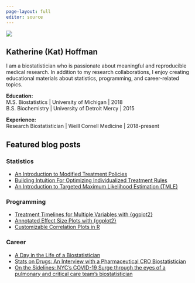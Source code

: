 ```yaml
---
page-layout: full
editor: source
---
```


::: grid
::: {.g-col-12 .g-col-md-4}
![](img/profile-modified-wide.png)
:::

::: {.g-col-12 .g-col-md-8}
# Katherine (Kat) Hoffman

I am a biostatistician who is passionate about meaningful and reproducible medical research. In addition to my research collaborations, I enjoy creating educational materials about statistics, programming, and career-related topics.
<!-- I post about new content on [Twitter](https://twitter.com/kat_hoffman_), and I am always open to hearing feedback via <a href = "mailto: kathoffman.stats@gmail.com">email</a>. -->

**Education:**<br> M.S. Biostatistics \| University of Michigan \| 2018<br> B.S. Biochemistry \| University of Detroit Mercy \| 2015

**Experience:**<br>Research Biostatistician \| Weill Cornell Medicine \| 2018-present

:::
:::

## Featured blog posts

::: grid
::: {.g-col-12 .g-col-md-4}
### Statistics

-   [An Introduction to Modified Treatment Policies](/blog/lmtp/lmtp.html)
-   [Building Intuition For Optimizing Individualized Treatment Rules](/blog/otr)
-   [An Introduction to Targeted Maximum Likelihood Estimation (TMLE)](/blog/tmle/tutorial.html)
:::

::: {.g-col-12 .g-col-md-4}
### Programming

-   [Treatment Timelines for Multiple Variables with {ggplot2}](/blog/trt-timelines/multiple-vars.html)
-   [Annotated Effect Size Plots with {ggplot2}](/blog/forest-plots/)
-   [Customizable Correlation Plots in R](/blog/corr-plots)
:::

::: {.g-col-12 .g-col-md-4}
### Career

-   [A Day in the Life of a Biostatistician](/blog/ditl)
-   [Stats on Drugs: An Interview with a Pharmaceutical CRO Biostatistician](/blog/ditl/ditl-followup.html)
-   [On the Sidelines: NYC's COVID-19 Surge through the eyes of a pulmonary and critical care team's biostatistician](/blog/covid)
:::
:::

<!-- ## Featured illustrations -->


<!-- ::: grid -->
<!-- ::: {.g-col-12 .g-col-md-4} -->
<!-- ![](img/ident-vs-est.png) -->
<!-- ::: -->

<!-- ::: {.g-col-12 .g-col-md-4} -->
<!-- ![](img/TMLE.jpg) -->
<!-- ::: -->
<!-- ::: {.g-col-12 .g-col-md-4} -->
<!-- ![](img/lmtp/mtp_summary.jpg) -->
<!-- ::: -->

<!-- ::: -->

